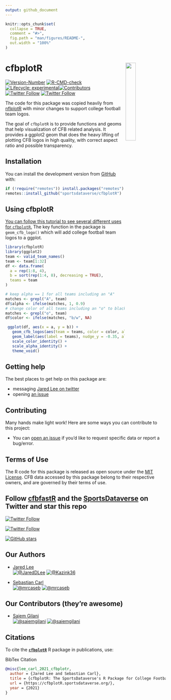```yaml
---
output: github_document
---
```


<!-- README.md is generated from README.Rmd. Please edit that file -->

```r
knitr::opts_chunk$set(
  collapse = TRUE,
  comment = "#>",
  fig.path = "man/figures/README-",
  out.width = "100%"
)
```

# cfbplotR <a href='https://cfbplotR.sportsdataverse.org/'><img src='https://raw.githubusercontent.com/sportsdataverse/cfbplotR/main/man/figures/logo.png' align="right" width="25%" min-width="120px" /></a>

<!-- badges: start -->
<!-- [![CRAN status](https://img.shields.io/cran/v/cfbplotR?style=flat-square&logo=R&label=CRAN)](https://CRAN.R-project.org/package=cfbplotR) -->
[![Version-Number](https://img.shields.io/github/r-package/v/sportsdataverse/cfbplotR?label=cfbplotR&logo=R&style=for-the-badge)](https://github.com/sportsdataverse/cfbplotR/)
[![R-CMD-check](https://img.shields.io/github/actions/workflow/status/sportsdataverse/cfbplotR/R-CMD-check.yaml?branch=main&label=R-CMD-Check&logo=R&logoColor=white&style=for-the-badge)](https://github.com/sportsdataverse/cfbplotR/actions/workflows/R-CMD-check.yaml)
[![Lifecycle: experimental](https://img.shields.io/badge/lifecycle-experimental-orange.svg?style=for-the-badge&logo=github)](https://lifecycle.r-lib.org/articles/stages.html#experimental)[![Contributors](https://img.shields.io/github/contributors/sportsdataverse/cfbplotR?style=for-the-badge)](https://github.com/sportsdataverse/cfbplotR/graphs/contributors)
[![Twitter Follow](https://img.shields.io/twitter/follow/JaredDLee.svg?color=blue&label=%40JaredDLee&logo=twitter&style=for-the-badge)](https://twitter.com/JaredDLee)
[![Twitter Follow](https://img.shields.io/twitter/follow/SportsDataverse?color=blue&label=%40SportsDataverse&logo=twitter&style=for-the-badge)](https://twitter.com/SportsDataverse) 
<!-- [![R build status](https://img.shields.io/github/workflow/status/Kazink36/cfbplotR/R-CMD-check?label=R%20check&style=flat-square&logo=github)](https://github.com/Kazink36/cfbplotR/actions) -->
<!-- [![R-CMD-check](https://github.com/Kazink36/cfbplotR/workflows/R-CMD-check/badge.svg)](https://github.com/Kazink36/cfbplotR/actions)-->
<!-- badges: end -->

The code for this package was copied heavily from [nflplotR](https://nflplotr.nflverse.com/index.html) with minor changes to support college football team logos.

The goal of `cfbplotR` is to provide functions and geoms that help visualization of CFB related analysis. It provides a ggplot2 geom that does the heavy lifting of plotting CFB logos in high quality, with correct aspect ratio and possible transparency.

## Installation

<!-- You can install the released version of cfbplotR from [CRAN](https://CRAN.R-project.org) with: -->

<!-- ``` r -->
<!-- install.packages("cfbplotR") -->
<!-- ``` -->

<!-- And the development version from [GitHub](https://github.com/) with: -->

<!-- ``` r -->
<!-- # install.packages("devtools") -->
<!-- devtools::install_github("Kazink36/cfbplotR") -->
<!-- ``` -->
You can install the development version from [GitHub](https://github.com/) with:

``` r
if (!require("remotes")) install.packages("remotes")
remotes::install_github("sportsdataverse/cfbplotR")
```

## Using cfbplotR

[You can follow this tutorial to see several different uses for `cfbplotR`.](https://cfbplotR.sportsdataverse.org/articles/tutorial.html) The key function in the package is `geom_cfb_logo()` which will add college football team logos to a ggplot.

```r
library(cfbplotR)
library(ggplot2)
team <- valid_team_names()
team <- team[1:32]
df <- data.frame(
  a = rep(1:8, 4),
  b = sort(rep(1:4, 8), decreasing = TRUE),
  teams = team
)

# keep alpha == 1 for all teams including an "A"
matches <- grepl("A", team)
df$alpha <- ifelse(matches, 1, 0.9)
# change color of all teams including an "o" to black and white
matches <- grepl("o", team)
df$color <- ifelse(matches, "b/w", NA)

 ggplot(df, aes(x = a, y = b)) +
   geom_cfb_logos(aes(team = teams, color = color, alpha = alpha), width = 0.075) +
   geom_label(aes(label = teams), nudge_y = -0.35, alpha = 0.5) +
   scale_color_identity() +
   scale_alpha_identity() +
   theme_void() 
```

## Getting help

The best places to get help on this package are:

-   messaging [Jared Lee on twitter](https://twitter.com/JaredDLee)
-   opening [an issue](https://github.com/sportsdataverse/cfbplotR/issues/new/choose)

## Contributing

Many hands make light work! Here are some ways you can contribute to
this project:

-   You can [open an issue](https://github.com/sportsdataverse/cfbplotR/issues/new/choose) if you’d like to request specific data or report a bug/error.

## Terms of Use

The R code for this package is released as open source under the [MIT License](https://cfbplotR.sportsdataverse.org/LICENSE.html). CFB data accessed by this package belong to their respective owners, and are governed by their terms of use.

## Follow [cfbfastR](https://twitter.com/cfbfastR) and the [SportsDataverse](https://twitter.com/SportsDataverse) on Twitter and star this repo

[![Twitter Follow](https://img.shields.io/twitter/follow/cfbfastR?color=blue&label=%40cfbfastR&logo=twitter&style=for-the-badge)](https://twitter.com/cfbfastR) 

[![Twitter Follow](https://img.shields.io/twitter/follow/SportsDataverse?color=blue&label=%40SportsDataverse&logo=twitter&style=for-the-badge)](https://twitter.com/SportsDataverse) 

[![GitHub stars](https://img.shields.io/github/stars/sportsdataverse/cfbplotR.svg?color=eee&logo=github&style=for-the-badge&label=Star%20cfbplotR&maxAge=2592000)](https://github.com/sportsdataverse/cfbplotR/stargazers/)

## **Our Authors**

-   [Jared Lee](https://twitter.com/JaredDLee) </br>
<a href="https://twitter.com/JaredDLee" target="blank"><img src="https://img.shields.io/twitter/follow/JaredDLee?color=blue&label=%40JaredDLee&logo=twitter&style=for-the-badge" alt="@JaredDLee" /></a>
<a href="https://github.com/Kazink36" target="blank"><img src="https://img.shields.io/github/followers/Kazink36?color=eee&logo=Github&style=for-the-badge" alt="@Kazink36" /></a>

-   [Sebastian Carl](https://twitter.com/mrcaseb)                   
<a href="https://twitter.com/mrcaseb" target="blank"><img src="https://img.shields.io/twitter/follow/mrcaseb?color=blue&label=%40mrcaseb&logo=twitter&style=for-the-badge" alt="@mrcaseb" /></a>
<a href="https://github.com/mrcaseb" target="blank"><img src="https://img.shields.io/github/followers/mrcaseb?color=eee&logo=Github&style=for-the-badge" alt="@mrcaseb" /></a>

## **Our Contributors (they're awesome)**

-   [Saiem Gilani](https://twitter.com/saiemgilani)       
<a href="https://twitter.com/saiemgilani" target="blank"><img src="https://img.shields.io/twitter/follow/saiemgilani?color=blue&label=%40saiemgilani&logo=twitter&style=for-the-badge" alt="@saiemgilani" /></a>
<a href="https://github.com/saiemgilani" target="blank"><img src="https://img.shields.io/github/followers/saiemgilani?color=eee&logo=Github&style=for-the-badge" alt="@saiemgilani" /></a>

## **Citations**

To cite the [**`cfbplotR`**](https://cfbplotR.sportsdataverse.org/) R package in publications, use:

BibTex Citation
```bibtex
@misc{lee_carl_2021_cfbplotr,
  author = {Jared Lee and Sebastian Carl},
  title = {cfbplotR: The SportsDataverse's R Package for College Football Plotting.},
  url = {https://cfbplotR.sportsdataverse.org/},
  year = {2021}
}
```
